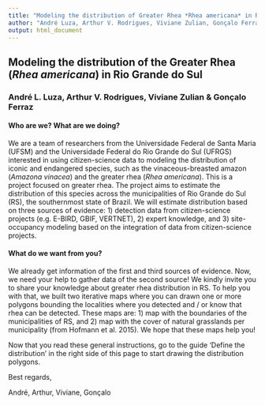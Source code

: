 ```yaml
---
title: "Modeling the distribution of Greater Rhea *Rhea americana* in Rio Grande do Sul"
author: "André Luza, Arthur V. Rodrigues, Viviane Zulian, Gonçalo Ferraz"
output: html_document
---
```


## Modeling the distribution of the Greater Rhea (*Rhea americana*) in Rio Grande do Sul
### André L. Luza, Arthur V. Rodrigues, Viviane Zulian & Gonçalo Ferraz

#### Who are we? What are we doing?

We are a team of researchers from the Universidade Federal de Santa Maria (UFSM) and the Universidade Federal do Rio Grande do Sul (UFRGS) interested in using citizen-science data to modeling the distribution of iconic and endangered species, such as the vinaceous-breasted amazon (*Amazona vinacea*) and the greater rhea (*Rhea americana*). This is a project focused on greater rhea. 
The project aims to estimate the distribution of this species across the municipalities of Rio Grande do Sul (RS), the southernmost state of Brazil. We will estimate distribution based on three sources of evidence: 1) detection data from citizen-science projects (e.g. E-BIRD, GBIF, VERTNET), 2) expert knowledge, and 3) site-occupancy modeling based on the integration of data from citizen-science projects.

#### What do we want from you?

We already get information of the first and third sources of evidence. Now, we need your help to gather data of the second source! We kindly invite you to share your knowledge about greater rhea distribution in RS. To help you with that, we built two iterative maps where you can drawn one or more polygons bounding the localities where you detected and / or know that rhea can be detected. These maps are: 1) map with the boundaries of the municipalities of RS, and 2) map with the cover of natural grasslands per municipality (from Hofmann et al. 2015). We hope that these maps help you!

Now that you read these general instructions, go to the guide 'Define the distribution' in the right side of this page to start drawing the distribution polygons.

Best regards,

André, Arthur, Viviane, Gonçalo

